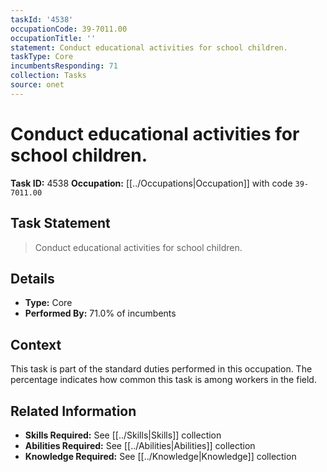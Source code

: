 ```yaml
---
taskId: '4538'
occupationCode: 39-7011.00
occupationTitle: ''
statement: Conduct educational activities for school children.
taskType: Core
incumbentsResponding: 71
collection: Tasks
source: onet
---
```

# Conduct educational activities for school children.

**Task ID:** 4538
**Occupation:** [[../Occupations|Occupation]] with code `39-7011.00`

## Task Statement

> Conduct educational activities for school children.

## Details

- **Type:** Core
- **Performed By:** 71.0% of incumbents

## Context

This task is part of the standard duties performed in this occupation. The percentage indicates how common this task is among workers in the field.

## Related Information

- **Skills Required:** See [[../Skills|Skills]] collection
- **Abilities Required:** See [[../Abilities|Abilities]] collection
- **Knowledge Required:** See [[../Knowledge|Knowledge]] collection

